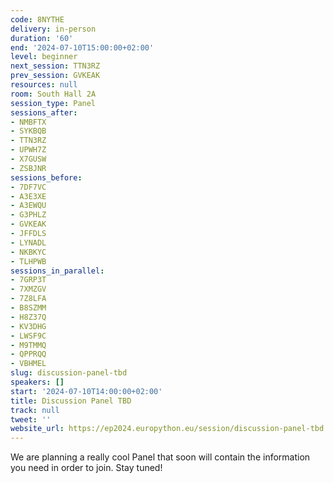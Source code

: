 ```yaml
---
code: 8NYTHE
delivery: in-person
duration: '60'
end: '2024-07-10T15:00:00+02:00'
level: beginner
next_session: TTN3RZ
prev_session: GVKEAK
resources: null
room: South Hall 2A
session_type: Panel
sessions_after:
- NMBFTX
- SYKBQB
- TTN3RZ
- UPWH7Z
- X7GUSW
- ZSBJNR
sessions_before:
- 7DF7VC
- A3E3XE
- A3EWQU
- G3PHLZ
- GVKEAK
- JFFDLS
- LYNADL
- NKBKYC
- TLHPWB
sessions_in_parallel:
- 7GRP3T
- 7XMZGV
- 7Z8LFA
- B8SZMM
- H8Z37Q
- KV3DHG
- LWSF9C
- M9TMMQ
- QPPRQQ
- VBHMEL
slug: discussion-panel-tbd
speakers: []
start: '2024-07-10T14:00:00+02:00'
title: Discussion Panel TBD
track: null
tweet: ''
website_url: https://ep2024.europython.eu/session/discussion-panel-tbd
---
```


We are planning a really cool Panel that soon will contain the information you need in order to join. Stay tuned!
